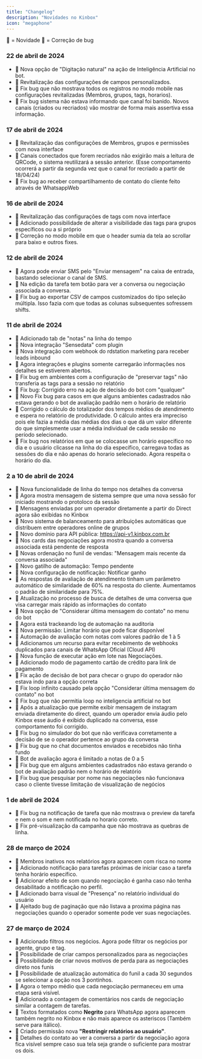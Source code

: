 ```yaml
---
title: "Changelog"
description: "Novidades no Kinbox"
icon: "megaphone"
---
```

🔷 = Novidade
🔶 = Correção de bug

### 22 de abril de 2024
- 🔷 Nova opção de "Digitação natural" na ação de Inteligência Artificial no bot.
- 🔷 Revitalização das configurações de campos personalizados.  
- 🔶 Fix bug que não mostrava todos os registros no modo mobile nas configurações revitalizadas (Membros, grupos, tags, horarios).
- 🔶 Fix bug sistema não estava informando que canal foi banido. Novos canais (criados ou recriados) vão mostrar de forma mais assertiva essa informação. 

### 17 de abril de 2024
- 🔷 Revitalização das configurações de Membros, grupos e permissões com nova interface
- 🔷 Canais conectados que forem recriados não exigirão mais a leitura de QRCode, o sistema reutilizará a sessão anterior. (Esse comportamento ocorrerá a partir da segunda vez que o canal for recriado a partir de 18/04/24)
- 🔶 Fix bug ao receber compartilhamento de contato do cliente feito através de WhatsappWeb

### 16 de abril de 2024
- 🔷 Revitalização das configurações de tags com nova interface
- 🔷 Adicionado possibilidade de alterar a visibilidade das tags para grupos específicos ou a si próprio
- 🔶 Correção no modo mobile em que o header sumia da tela ao scrollar para baixo e outros fixes.

### 12 de abril de 2024
- 🔷 Agora pode enviar SMS pelo "Enviar mensagem" na caixa de entrada, bastando selecionar o canal de SMS.
- 🔷 Na edição da tarefa tem botão para ver a conversa ou negociação associada a conversa.
- 🔶 Fix bug ao exportar CSV de campos customizados do tipo seleção múltipla. Isso fazia com que todas as colunas subsequentes sofressem shifts.


### 11 de abril de 2024
- 🔷 Adicionado tab de "notas" na linha do tempo
- 🔷 Nova integração "Sensedata" com plugin
- 🔷 Nova integração com webhook do rdstation marketing para receber leads inbound
- 🔶 Agora integrações e plugins somente carregarão informações nos detalhes se estiverem abertos.
- 🔶 Fix bug em ambientes com a configuração de "preservar tags" não transferia as tags para a sessão no relatório
- 🔶 Fix bug: Corrigido erro na ação de decisão do bot com "qualquer"
- 🔶 Novo Fix bug para casos em que alguns ambientes cadastrados não estava gerando o bot de avaliação padrão nem o horário de relatório
- 🔶 Corrigido o cálculo do totalizador dos tempos médios de atendimento e espera no relatório de produtividade. O cálculo antes era impreciso pois ele fazia a média das médias dos dias o que dá um valor diferente do que simplesmente usar a média individual de cada sessão no período selecionado. 
- 🔶 Fix bug nos relatórios em que se colocasse um horário específico no dia e o usuário clicasse na linha do dia específico, carregava todas as sessões do dia e não apenas do horario selecionado. Agora respeita o horário do dia.

### 2 a 10 de abril de 2024
- 🔷 Nova funcionalidade de linha do tempo nos detalhes da conversa
- 🔷 Agora mostra mensagem de sistema sempre que uma nova sessão for iniciado mostrando o protoloco da sessão 
- 🔷 Mensagens enviadas por um operador diretamente a partir do Direct agora são exibidas no Kinbox
- 🔷 Novo sistema de balanceamento para atribuições automáticas que distribuem entre operadores online de grupos
- 🔷 Novo domínio para API pública: https://api-v1.kinbox.com.br
- 🔷 Nos cards das negociações agora mostra quando a conversa associada está pendente de resposta
- 🔷 Novas ordenação no funil de vendas: "Mensagem mais recente da conversa associada"
- 🔷 Novo gatilho de automação: Tempo pendente
- 🔷 Nova configuração de notificação: Notificar ganho
- 🔷 As respostas de avaliação de atendimento tinham um parâmetro automático de similaridade de 60% na resposta do cliente. Aumentamos o padrão de similaridade para 75%.
- 🔷 Atualização no processo de busca de detalhes de uma conversa que visa carregar mais rápido as informações do contato
- 🔷 Nova opção de "Considerar última mensagem do contato" no menu do bot
- 🔷 Agora está trackeando log de automação na auditoria
- 🔷 Nova permissão: Limitar horário que pode ficar disponível
- 🔷 Automação de avaliação com notas com valores padrão de 1 à 5
- 🔷 Adicionamos um recurso para evitar recebimento de webhooks duplicados para canais de WhatsApp Oficial (Cloud API)
- 🔷 Nova função de executar ação em lote nas Negociações. 
- 🔷 Adicionado modo de pagamento cartão de crédito para link de pagamento
- 🔶 Fix ação de decisão de bot para checar o grupo do operador não estava indo para a opção correta
- 🔶 Fix loop infinito causado pela opção "Considerar última mensagem do contato" no bot
- 🔶 Fix bug que não permitia loop no inteligencia artificial no bot
- 🔶 Após a atualização que permite exibir mensagem de instagram enviada diretamente do direct, quando um operador envia áudio pelo Kinbox esse áudio é exibido duplicado na conversa, esse comportamento foi corrigido.
- 🔶 Fix bug no simulador do bot que não verificava corretamente a decisão de se o operador pertence ao grupo da conversa
- 🔶 Fix bug que no chat documentos enviados e recebidos não tinha fundo
- 🔶 Bot de avaliação agora é limitado a notas de 0 a 5
- 🔶 Fix bug que em alguns ambientes cadastrados não estava gerando o bot de avaliação padrão nem o horário de relatório
- 🔶 Fix bug que pesquisar por nome nas negociações não funcionava caso o cliente tivesse limitação de visualização de negócios


### 1 de abril de 2024
- 🔶 Fix bug na notificação de tarefa que não mostrava o preview da tarefa e nem o som e nem notificada no horario correto.
- 🔶 Fix pré-visualização da campanha que não mostrava as quebras de linha.

### 28 de março de 2024
- 🔷 Membros inativos nos relatórios agora aparecem com risca no nome
- 🔷 Adicionado notificação para tarefas próximas de iniciar caso a tarefa tenha horário específico.
- 🔷 Adicionar efeito de som quando negociação é ganha caso não tenha desabilitado a notificação no perfil.
- 🔷 Adicionado barra visual de "Presença" no relatório individual do usuário
- 🔶 Ajeitado bug de paginação que não listava a proxima página nas negociações quando o operador somente pode ver suas negociações.


### 27 de março de 2024
- 🔷 Adicionado filtros nos negócios. Agora pode filtrar os negócios por agente, grupo e tag.
- 🔷 Possibilidade de criar campos personalizados para as negociações
- 🔷 Possibilidade de criar novos motivos de perda para as negociações direto nos funis
- 🔷 Possibilidade de atualização automática do funil a cada 30 segundos se selecionar a opção nos 3 pontinhos.
- 🔷 Agora o tempo médio que cada negociação permaneceu em uma etapa será visível.
- 🔷 Adicionado a contagem de comentários nos cards de negociação similar a contagem de tarefas.
- 🔷 Textos formatados como **Negrito** para WhatsApp agora aparecem também negrito no Kinbox e não mais aparece os asteriscos (Também serve
para itálico).
- 🔷 Criado permissão nova **"Restringir relatórios ao usuário"**.
- 🔷 Detalhes do contato ao ver a conversa a partir da negociação agora fica visível sempre caso sua tela seja grande o suficiente para mostrar os dois.

